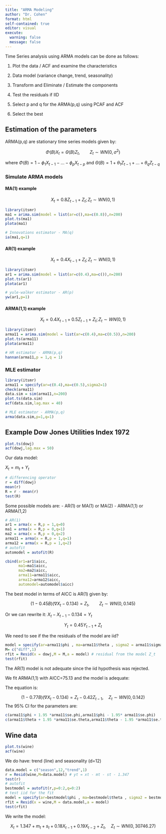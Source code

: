 ```yaml
---
title: "ARMA Modeling"
author: "Dr. Cohen"
format: html
self-contained: true
editor: visual
execute: 
  warning: false
  message: false
---
```


Time Series analysis using ARMA models can be done as follows:

1.  Plot the data / ACF and examine the characteristics

2.  Data model (variance change, trend, seasonality)

3.  Transform and Eliminate / Estimate the components

4.  Test the residuals if IID

5.  Select p and q for the ARMA(p,q) using PCAF and ACF

6.  Select the best

## Estimation of the parameters

ARMA(p,q) are stationary time series models given by:

$$
\Phi(B) X_t = \Theta(B) Z_t, \qquad Z_t \sim WN(0,\sigma^2)
$$

where $\Phi(B) = 1-\phi_1X_{t-1} - \ldots - \phi_pX_{t-p}$ and $\Theta(B) = 1+\theta_1Z_{t-1} + \ldots + \theta_qZ_{t-q}$

### Simulate ARMA models

#### MA(1) example

$$
X_t = 0.8Z_{t-1} + Z_t;  Z_t \sim WN(0,1)
$$

```r
library(itsmr)
ma1 = arima.sim(model = list(ar=c(),ma=c(0.8)),n=200)
plot.ts(ma1)
plota(ma1)

# Innovations estimator - MA(q)
ia(ma1,q=1)
```

#### AR(1) example

$$
X_t = 0.4 X_{t-1} + Z_t; Z_t \sim WN(0,1)
$$

```r
library(itsmr)
ar1 = arima.sim(model = list(ar=c(0.4),ma=c()),n=200)
plot.ts(ar1)
plota(ar1)

# yule-walker estimator - AR(p)
yw(ar1,p=1)
```

#### ARMA(1,1) example

$$
X_t = 0.4X_{t-1} + 0.5 Z_{t-1} + Z_t; Z_t \sim WN(0,1)
$$

```r
library(itsmr)
arma11 = arima.sim(model = list(ar=c(0.4),ma=c(0.5)),n=200)
plot.ts(arma11)
plota(arma11)

# HR estimator - ARMA(p,q)
hannan(arma11,p = 1,q = 1)
```

### MLE estimator

```r
library(itsmr)
arma11 = specify(ar=c(0.4),ma=c(0.5),sigma2=1)
check(arma11)
data.sim = sim(arma11,n=200)
plot.ts(data.sim)
acf(data.sim,lag.max = 40)

# MLE estimator - ARMA(p,q)
arma(data.sim,p=1,q=1)
```

## Example Dow Jones Utilities Index 1972

```r
plot.ts(dowj)
acf(dowj,lag.max = 50)
```

Our data model:

$X_t = m_t + Y_t$

```r
# differencing operator
r = diff(dowj)
mean(r)
R = r - mean(r)
test(R)
```

Some possible models are: - AR(1) or MA(1) or MA(2) - ARMA(1,1) or ARMA(1,2)

```r
# AR(1)
ar1 = arma(x = R,p = 1,q=0)
ma1 = arma(x = R,p = 0,q=1)
ma2 = arma(x = R,p = 0,q=2)
arma11 = arma(x = R,p = 1,q=1)
arma12 = arma(x = R,p = 1,q=2)
# autofit
automodel = autofit(R)

cbind(ar1=ar1$aicc,
      ma1=ma1$aicc,
      ma2=ma2$aicc,
      arma11=arma11$aicc,
      arma12=arma12$aicc,
      automodel=automodel$aicc)
```

The best model in terms of AICC is AR(1) given by:

$$
 (1-0.45B)(\nabla X_t - 0.134) = Z_t, \qquad Z_t \sim WN(0,0.145) 
$$

Or we can rewrite it: $X_t - X_{t-1} - 0.134= Y_t$

$$
Y_t = 0.45Y_{t-1} + Z_t
$$

We need to see if the the residuals of the model are iid?

```r
model = specify(ar=arma11$phi , ma=arma11$theta , sigma2 = arma11$sigma2)
M= c("diff",1)
rfit = Resid(x = dowj,M = M,a = model) # residual from the model Z_t
test(rfit)
```

The AR(1) model is not adequate since the iid hypothesis was rejected.

We fit ARMA(1,1) with AICC=75.13 and the model is adequate:

The equation is:

$$
(1-0.77B)(\nabla X_t - 0.134) = Z_t -0.42Z_{t-1}, \quad Z_t \sim WN(0,0.142)
$$ The 95% CI for the parameters are:

```r
c(arma11$phi + 1.95 *arma11$se.phi,arma11$phi - 1.95* arma11$se.phi)
c(arma11$theta + 1.95 *arma11$se.theta,arma11$theta - 1.95 *arma11$se.theta)
```

## Wine data

```r
plot.ts(wine)
acf(wine)
```

We do have: trend (line) and seasonality (d=12)

```r
data.model = c("season",12,"trend",1)
r = Resid(wine,M=data.model) # yt = xt - mt - st - 1.347
test(r)
# autofit
bestmodel = autofit(r,p=0:2,q=0:2)
# test iid for the fit
model = specify(ar=bestmodel$phi , ma=bestmodel$theta , sigma2 = bestmodel$sigma2)
rfit = Resid(x = wine,M = data.model,a = model)
test(rfit)
```

We write the model:

$$
 X_t = 1.347 + m_t + s_t + 0.18X_{t-1} + 0.19X_{t-2} + Z_t, \quad Z_t \sim WN(0,30746.27)
$$
